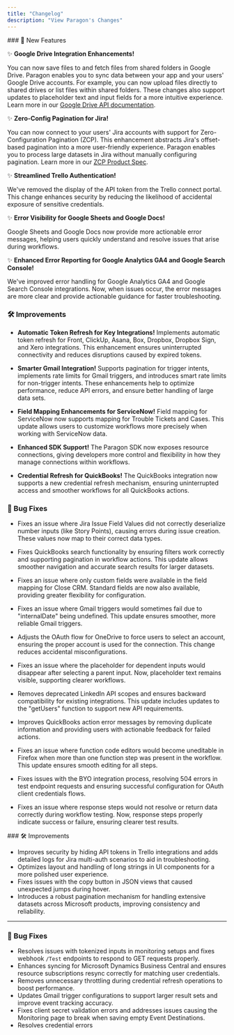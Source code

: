 ```yaml
---
title: "Changelog"
description: "View Paragon's Changes"
---
```

<Update label="December 2024" description="v3.12">
### 🚀 New Features

✨ **Google Drive Integration Enhancements!**

You can now save files to and fetch files from shared folders in Google Drive. Paragon enables you to sync data between your app and your users' Google Drive accounts. For example, you can now upload files directly to shared drives or list files within shared folders. These changes also support updates to placeholder text and input fields for a more intuitive experience. Learn more in our [Google Drive API documentation](https://developers.google.com/drive/api/reference/rest/v3/files/create).

✨ **Zero-Config Pagination for Jira!**

You can now connect to your users' Jira accounts with support for Zero-Configuration Pagination (ZCP). This enhancement abstracts Jira's offset-based pagination into a more user-friendly experience. Paragon enables you to process large datasets in Jira without manually configuring pagination. Learn more in our [ZCP Product Spec](https://useparagon.atlassian.net/wiki/spaces/PARAGON/pages/933855358/Zero-Config+Pagination).

✨ **Streamlined Trello Authentication!**

We've removed the display of the API token from the Trello connect portal. This change enhances security by reducing the likelihood of accidental exposure of sensitive credentials.

✨ **Error Visibility for Google Sheets and Google Docs!**

Google Sheets and Google Docs now provide more actionable error messages, helping users quickly understand and resolve issues that arise during workflows.

✨ **Enhanced Error Reporting for Google Analytics GA4 and Google Search Console!**

We've improved error handling for Google Analytics GA4 and Google Search Console integrations. Now, when issues occur, the error messages are more clear and provide actionable guidance for faster troubleshooting.

### 🛠 Improvements

- **Automatic Token Refresh for Key Integrations!** Implements automatic token refresh for Front, ClickUp, Asana, Box, Dropbox, Dropbox Sign, and Xero integrations. This enhancement ensures uninterrupted connectivity and reduces disruptions caused by expired tokens.

- **Smarter Gmail Integration!** Supports pagination for trigger intents, implements rate limits for Gmail triggers, and introduces smart rate limits for non-trigger intents. These enhancements help to optimize performance, reduce API errors, and ensure better handling of large data sets.

- **Field Mapping Enhancements for ServiceNow!** Field mapping for ServiceNow now supports mapping for Trouble Tickets and Cases. This update allows users to customize workflows more precisely when working with ServiceNow data.

- **Enhanced SDK Support!** The Paragon SDK now exposes resource connections, giving developers more control and flexibility in how they manage connections within workflows.

- **Credential Refresh for QuickBooks!** The QuickBooks integration now supports a new credential refresh mechanism, ensuring uninterrupted access and smoother workflows for all QuickBooks actions.

### 🐛 Bug Fixes

* Fixes an issue where Jira Issue Field Values did not correctly deserialize number inputs (like Story Points), causing errors during issue creation. These values now map to their correct data types.

* Fixes QuickBooks search functionality by ensuring filters work correctly and supporting pagination in workflow actions. This update allows smoother navigation and accurate search results for larger datasets.

* Fixes an issue where only custom fields were available in the field mapping for Close CRM. Standard fields are now also available, providing greater flexibility for configuration.

* Fixes an issue where Gmail triggers would sometimes fail due to "internalDate" being undefined. This update ensures smoother, more reliable Gmail triggers.

* Adjusts the OAuth flow for OneDrive to force users to select an account, ensuring the proper account is used for the connection. This change reduces accidental misconfigurations.

* Fixes an issue where the placeholder for dependent inputs would disappear after selecting a parent input. Now, placeholder text remains visible, supporting clearer workflows.

* Removes deprecated LinkedIn API scopes and ensures backward compatibility for existing integrations. This update includes updates to the "getUsers" function to support new API requirements.

* Improves QuickBooks action error messages by removing duplicate information and providing users with actionable feedback for failed actions.

* Fixes an issue where function code editors would become uneditable in Firefox when more than one function step was present in the workflow. This update ensures smooth editing for all steps.

* Fixes issues with the BYO integration process, resolving 504 errors in test endpoint requests and ensuring successful configuration for OAuth client credentials flows.

* Fixes an issue where response steps would not resolve or return data correctly during workflow testing. Now, response steps properly indicate success or failure, ensuring clearer test results.
</Update>
<Update label="November 2024" description="v3.11">
### 🛠 Improvements

- Improves security by hiding API tokens in Trello integrations and adds detailed logs for Jira multi-auth scenarios to aid in troubleshooting.
- Optimizes layout and handling of long strings in UI components for a more polished user experience.
- Fixes issues with the copy button in JSON views that caused unexpected jumps during hover.
- Introduces a robust pagination mechanism for handling extensive datasets across Microsoft products, improving consistency and reliability.

--- 

### 🐛 Bug Fixes

* Resolves issues with tokenized inputs in monitoring setups and fixes webhook `/Test` endpoints to respond to GET requests properly.
* Enhances syncing for Microsoft Dynamics Business Central and ensures resource subscriptions resync correctly for matching user credentials.
* Removes unnecessary throttling during credential refresh operations to boost performance.
* Updates Gmail trigger configurations to support larger result sets and improve event tracking accuracy.
* Fixes client secret validation errors and addresses issues causing the Monitoring page to break when saving empty Event Destinations.
* Resolves credential errors
</Update>
